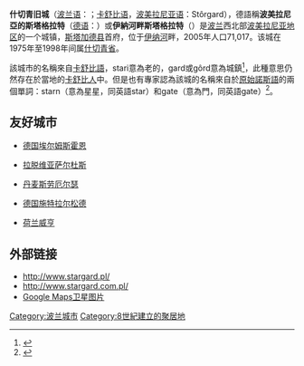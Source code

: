 {{Infobox City
|chinese_name=什切青旧城
|official_name          = {{lang|pl|Stargard Szczeciński}}
|image_skyline          = Stargard_Collage.jpg
|imagesize              = 250px
|image_caption          =旧城区
|image_flag             = POL Stargard Szczeciński flag.svg
|image_seal= POL Stargard COA.svg
|subdivision_type=国家
|subdivision_name=[[波兰|波兰]]
|subdivision_type1= [[波兰行政区划|省]]
|subdivision_name1= [[西滨海省|西滨海省]]
|subdivision_type2=县
|subdivision_name2=[[斯塔加德县|斯塔加德县]]
|subdivision_type3=乡
|subdivision_name3=什切青旧城
|leader_title=市长
|leader_name ={{lang|pl|Sławomir Pajor}}
|established_title=建立
|established_date=12世纪
|established_title3=正式成立
|established_date3      = 1243年
|area_total = 48
|population_as_of               = 2005年
|population_total               = 71017
|population_density = 1476
|timezone               = [[欧洲中部时间|欧洲中部时间]]
|utc_offset             = +1
|timezone_DST           = [[欧洲中部夏令时间|欧洲中部夏令时间]]
|utc_offset_DST         = +2
|latd=53 |latm=20 |lats= |latNS= N
|longd=15 |longm=02 |longs= |longEW= E
|elevation= 20
|postal_code_type       =邮政编码
|postal_code            = 73-110
|area_code              = +48 91
|website                = [http://www.stargard.pl/ www.stargard.pl]
}} 
'''什切青旧城'''（[[波兰语|波兰语]]：{{lang|pl|Stargard Szczeciński}}；[[卡舒比语|卡舒比语]]，[[波美拉尼亚语|波美拉尼亚语]]：Stôrgard），德語稱'''波美拉尼亞的斯塔格拉特'''（[[德语|德语]]：{{lang|de|Stargard in Pommern}}）或'''伊納河畔斯塔格拉特'''（{{Lang-de|Stargard an der Ihna}}）是[[波兰|波兰]]西北部[[波美拉尼亚地区|波美拉尼亚地区]]的一个城镇，[[斯塔加德县|斯塔加德县]]首府，位于[[伊纳河|伊纳河]]畔，2005年人口71,017。该城在1975年至1998年间属[[什切青省|什切青省]]。

該城市的名稱來自[[卡舒比语|卡舒比語]]，stari意為老的，gard或gôrd意為城鎮<ref>{{cite book|last1=Brücker|first1=Aleksander|author-link1=Aleksander Brückner|title=Słownik etymologiczny języka polskiego|date=1927|language=pl|quote=oboczne [[wikt:gród|gard]] zachowały nazwy na Pomorzu (Stargard, ‘starogród’, ...)}}</ref>，此種意思仍然存在於當地的[[卡舒比人|卡舒比人]]中。但是也有專家認為該城的名稱來自於[[原始諾斯語|原始諾斯語]]的兩個單詞：starn（意為星星，同英語star）和gate（意為門，同英語gate）<ref>{{cite book|last1=Kociuba|first1=Jarosław|title=Pomorze - Praktyczny przewodnik turystyczny po ziemiach Księstwa Pomorskiego|date=2012|publisher=Walkowska Wydawnictwo|location=Szczecin|isbn=9788361805496|page=422|language=pl}}</ref>。

== 友好城市 ==
* {{flagicon|Germany}} [[德国|德国]][[埃尔姆斯霍恩|埃尔姆斯霍恩]]
* {{flagicon|Latvia}} [[拉脱维亚|拉脱维亚]][[萨尔杜斯|萨尔杜斯]]
* {{flagicon|Denmark}} [[丹麦|丹麦]][[斯劳厄尔瑟|斯劳厄尔瑟]]
* {{flagicon|Germany}} [[德国|德国]][[施特拉尔松德|施特拉尔松德]]
* {{flagicon|Netherlands}} [[荷兰|荷兰]][[威亨|威亨]]

== 外部链接 ==
* http://www.stargard.pl/ {{Wayback|url=http://www.stargard.pl/ |date=20201030080548 }}
* http://www.stargard.com.pl/ {{Wayback|url=http://www.stargard.com.pl/ |date=20201205075129 }}
* [http://maps.google.com/maps?t=k&hl=en&ll=53.340918,15.031872&spn=0.069899,0.161018&t=k Google Maps卫星图片]
{{Commons|Stargard Szczeciński}}
{{coord|53|20|N|15|03|E|region:PL_type:city|display=title}}

{{Authority control}}
{{DEFAULTSORT:Stargard Szczecinski}}

[[Category:波兰城市|Category:波兰城市]]
[[Category:8世紀建立的聚居地|Category:8世紀建立的聚居地]]